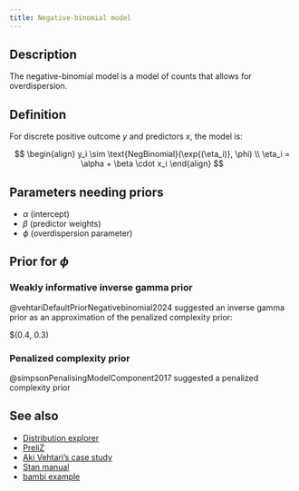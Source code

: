 ```yaml
---
title: Negative-binomial model
---
```


## Description

The negative-binomial model is a model of counts that allows for
overdispersion.

## Definition

For discrete positive outcome $y$ and predictors $x$, the model is:

$$
\begin{align}
y_i \sim \text{NegBinomial}(\exp{(\eta_i)}, \phi) \\
\eta_i = \alpha + \beta \cdot x_i
\end{align}
$$

## Parameters needing priors

- $\alpha$ (intercept)
- $\beta$ (predictor weights)
- $\phi$ (overdispersion parameter)

## Prior for $\phi$

### Weakly informative inverse gamma prior

@vehtariDefaultPriorNegativebinomial2024 suggested an inverse gamma prior as an approximation of the penalized complexity prior:

$\phi \sim \text{InvGamma}(0.4, 0.3)

### Penalized complexity prior

@simpsonPenalisingModelComponent2017 suggested a penalized complexity prior

## See also


- [Distribution explorer](https://distribution-explorer.github.io/discrete/negative_binomial.html)
- [PreliZ](https://preliz.readthedocs.io/en/latest/examples/gallery/negativebinomial.html)
- [Aki Vehtari's case study](https://users.aalto.fi/~ave/modelselection/roaches.html#3_Negative_binomial_model)
- [Stan manual](https://mc-stan.org/docs/functions-reference/unbounded_discrete_distributions.
html#negative-binomial-distribution)
- [bambi example](https://bambinos.github.io/bambi/notebooks/negative_binomial.html)
